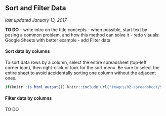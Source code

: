 ## Sort and Filter Data {#sort}
*last updated January 13, 2017*

**TO DO**
- write intro on the title concepts
- when possible, start text by posing a common problem, and how this method can solve it
- redo visuals: Google Sheets with better example
- add Filter data

#### Sort data by columns {-}

To sort data rows by a column, select the entire spreadsheet (top-left corner icon), then right-click or look for the sort menu. Be sure to select the entire sheet to avoid accidentally sorting one column without the adjacent ones.

```r
if(knitr::is_html_output()) knitr::include_url("images/02-spreadsheet/SpreadsheetSort640w.gif") else knitr::include_graphics("images/placeholder.jpg")
```

#### Filter data by columns {-}

TO DO
